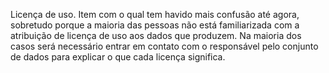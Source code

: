 <!-- # Dificuldades e Desafios -->

Licença de uso. Item com o qual tem havido mais confusão até agora, sobretudo porque a maioria das pessoas não está familiarizada com a atribuição de licença de uso aos dados que produzem. Na maioria dos casos será necessário entrar em contato com o responsável pelo conjunto de dados para explicar o que cada licença significa.
